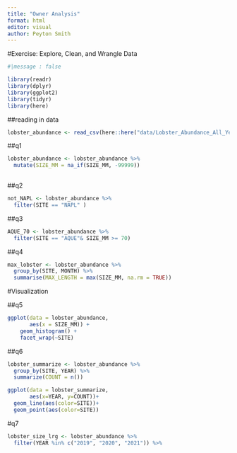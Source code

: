 ```yaml
---
title: "Owner Analysis"
format: html
editor: visual
author: Peyton Smith
---
```


#Exercise: Explore, Clean, and Wrangle Data

```r

#|message : false

library(readr)
library(dplyr)
library(ggplot2)
library(tidyr)
library(here)

```

##reading in data
```r
lobster_abundance <- read_csv(here::here("data/Lobster_Abundance_All_Years_20220829.csv"))

```

##q1
```r

lobster_abundance <- lobster_abundance %>% 
  mutate(SIZE_MM = na_if(SIZE_MM, -99999))
       
```

##q2
```r
not_NAPL <- lobster_abundance %>% 
  filter(SITE == "NAPL" )
```

##q3
```r
AQUE_70 <- lobster_abundance %>% 
  filter(SITE == "AQUE"& SIZE_MM >= 70)

```

##q4
```r
max_lobster <- lobster_abundance %>% 
  group_by(SITE, MONTH) %>% 
  summarise(MAX_LENGTH = max(SIZE_MM, na.rm = TRUE))
```



#Visualization

##q5
```r
ggplot(data = lobster_abundance, 
       aes(x = SIZE_MM)) +
    geom_histogram() +
    facet_wrap(~SITE)
```

##q6
```r
lobster_summarize <- lobster_abundance %>% 
  group_by(SITE, YEAR) %>% 
  summarize(COUNT = n())

ggplot(data = lobster_summarize, 
       aes(x=YEAR, y=COUNT))+
  geom_line(aes(color=SITE))+
  geom_point(aes(color=SITE))
```

#q7

```r
lobster_size_lrg <- lobster_abundance %>% 
  filter(YEAR %in% c("2019", "2020", "2021")) %>% 


```

